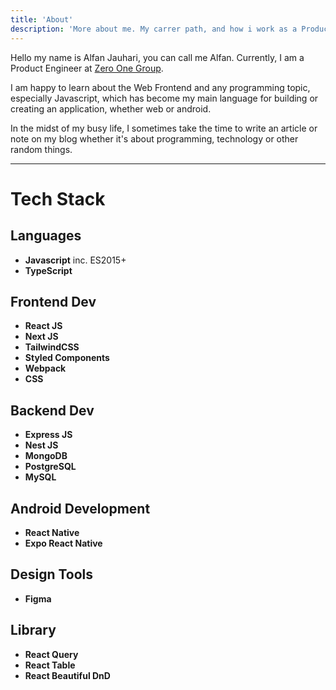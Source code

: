 ```yaml
---
title: 'About'
description: 'More about me. My carrer path, and how i work as a Product Engineer, or maybe how many times i eating meatball everyday.'
---
```


Hello my name is Alfan Jauhari, you can call me Alfan. Currently, I am a Product Engineer at [Zero One Group](https://zero-one-group.com).

I am happy to learn about the Web Frontend and any programming topic, especially Javascript, which has become my main language for building or creating an application, whether web or android.

In the midst of my busy life, I sometimes take the time to write an article or note on my blog whether it's about programming, technology or other random things.

<Hr />

# Tech Stack

## Languages

- **Javascript** inc. ES2015+
- **TypeScript**

## Frontend Dev

- **React JS**
- **Next JS**
- **TailwindCSS**
- **Styled Components**
- **Webpack**
- **CSS**

## Backend Dev

- **Express JS**
- **Nest JS**
- **MongoDB**
- **PostgreSQL**
- **MySQL**

## Android Development

- **React Native**
- **Expo React Native**

## Design Tools

- **Figma**

## Library

- **React Query**
- **React Table**
- **React Beautiful DnD**
